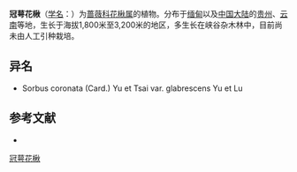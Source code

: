 {{Speciesbox
| name = 冠萼花楸
| status = 
| status_system = 
| image =
| genus = Sorbus
| species = coronata
| authority = (Card.) Yu et Tsai in Bull.
}}

'''冠萼花楸'''（[[学名|学名]]：{{lang|la|''Sorbus coronata''}}）为[[蔷薇科|蔷薇科]][[花楸属|花楸属]]的植物。分布于[[缅甸|缅甸]]以及[[中国大陆|中国大陆]]的[[贵州|贵州]]、[[云南|云南]]等地，生长于海拔1,800米至3,200米的地区，多生长在峡谷杂木林中，目前尚未由人工引种栽培。

== 异名 ==
* Sorbus coronata (Card.) Yu et Tsai var. glabrescens Yu et Lu

== 参考文献 ==
<div class="references-small">
* {{cite web| url =http://www.bioinfo.cn/db05/KmzwSpecies.php?action=view&id=19524| title =冠萼花楸| work =《中国高等植物数据库全库》| publisher =中国科学院微生物研究所| author =昆明植物研究所| accessdate =2009-02-25| deadurl =yes| archiveurl =https://web.archive.org/web/20160305044814/http://www.bioinfo.cn/db05/KmzwSpecies.php?action=view&id=19524| archivedate =2016-03-05}}
</div>
{{Taxonbar|from=Q10895160}}

[[Category:花楸属|冠萼花楸]]


{{植物小作品}}